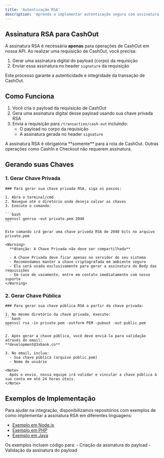 ```yaml
---
title: 'Autenticação RSA'
description: 'Aprenda a implementar autenticação segura com assinatura RSA'
---
```


## Assinatura RSA para CashOut

A assinatura RSA é necessária **apenas** para operações de CashOut em nossa API. Ao realizar uma requisição de CashOut, você precisa:

1. Gerar uma assinatura digital do payload (corpo) da requisição
2. Enviar essa assinatura no header `signature` da requisição

Este processo garante a autenticidade e integridade da transação de CashOut.

## Como Funciona

1. Você cria o payload da requisição de CashOut
2. Gera uma assinatura digital desse payload usando sua chave privada RSA
3. Envia a requisição para `/transaction/cash-out` incluindo:
   - O payload no corpo da requisição
   - A assinatura gerada no header `signature`

<Note>
A assinatura RSA é obrigatória **somente** para a rota de CashOut. Outras operações como CashIn e Checkout não requerem assinatura.
</Note>

## Gerando suas Chaves

### 1. Gerar Chave Privada

<AccordionGroup>
  <Accordion icon="shield-check" title="Gerar Chave Privada">
    
    ### Para gerar sua chave privada RSA, siga os passos:

    1. Abra o terminal/cmd
    2. Navegue até o diretório onde deseja salvar as chaves
    3. Execute o comando:

    ```bash
    openssl genrsa -out private.pem 2048
    ```

    Este comando irá gerar uma chave privada RSA de 2048 bits no arquivo private.pem

    <Warning>
      **Atenção: A Chave Privada não deve ser compartilhada**

      - A Chave Privada deve ficar apenas no servidor do seu sistema
      - Recomendamos manter a chave criptografada em ambiente seguro
      - Ela será usada exclusivamente para gerar a assinatura do Body das requisições
      - Em caso de vazamento, entre em contato imediatamente com nosso suporte
    </Warning>
  </Accordion>
</AccordionGroup>

### 2. Gerar Chave Pública

<AccordionGroup>
  <Accordion icon="shield-check" title="Gerar Chave Pública">
    
    ### Para gerar sua chave pública RSA a partir da chave privada:

    1. No mesmo diretório da chave privada, execute:
    ```bash
    openssl rsa -in private.pem -outform PEM -pubout -out public.pem
    ```

    2. Após gerar a chave pública, você deve enviá-la para validação através do email:
    **development@3xbank.co**

    3. No email, inclua:
      - Sua chave pública (arquivo public.pem)
      - Nome de usuário

    <Note>
      Após o envio, nossa equipe irá validar e vincular a chave pública à sua conta em até 24 horas úteis.
    </Note>
  </Accordion>
</AccordionGroup>

## Exemplos de Implementação

Para ajudar na integração, disponibilizamos repositórios com exemplos de como implementar a assinatura RSA em diferentes linguagens:

- [Exemplo em Node.js](https://github.com/BeginsSoftwares/3X-Pay-rsa-node)
- [Exemplo em PHP](https://github.com/BeginsSoftwares/3X-Pay-rsa-php) 
- [Exemplo em Java](https://github.com/BeginsSoftwares/3X-Pay-rsa-java)

<Note>
Os exemplos incluem código para:
- Criação da assinatura do payload
- Validação da assinatura do payload
</Note>
